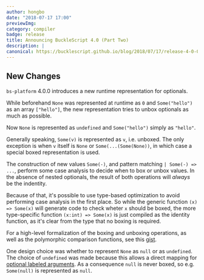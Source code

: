 ```yaml
---
author: hongbo
date: "2018-07-17 17:00" 
previewImg:
category: compiler
badge: release
title: Announcing BuckleScript 4.0 (Part Two)
description: |
canonical: https://bucklescript.github.io/blog/2018/07/17/release-4-0-0II
---
```


## New Changes

`bs-platform` 4.0.0 introduces a new runtime representation for optionals.

While beforehand `None` was represented at runtime as `0` and `Some("hello")`
as an array `["hello"]`, the new representation tries to unbox optionals as
much as possible.

Now `None` is represented as `undefined` and `Some("hello")` simply as
`"hello"`.

Generally speaking, `Some(v)` is represented as `v`, i.e. unboxed. The only
exception is when `v` itself is `None` or `Some(...(Some(None))`, in which case
a special boxed representation is used.

The construction of new values `Some(-)`, and pattern matching `| Some(-) =>
...`, perform some case analysis to decide when to box or unbox values. In the
absence of nested optionals, the result of both operations will *always* be the
indentity.

Because of that, it's possible to use type-based optimization to avoid
performing case analysis in the first place.  So while the generic function
```(x) => Some(x)``` will generate code to check wheter `x` should be boxed,
the more type-specific function ```(x:int) => Some(x)``` is just compiled as
the identity function, as it's clear from the type that no boxing is required.

For a high-level formalization of the boxing and unboxing operations, as well
as the polymorphic comparison functions, see this
[gist](https://gist.github.com/cristianoc/791aac26f94dbded0fc137d61f4bd2a8).

One design choice was whether to represent `None` as `null` or as `undefined`.
The choice of `undefined` was made because this allows a direct mapping for
[optional labeled
arguments](https://reasonml.github.io/docs/en/function#optional-labeled-arguments).
As a consequence `null` is never boxed, so e.g. `Some(null)` is represented as
`null`.
